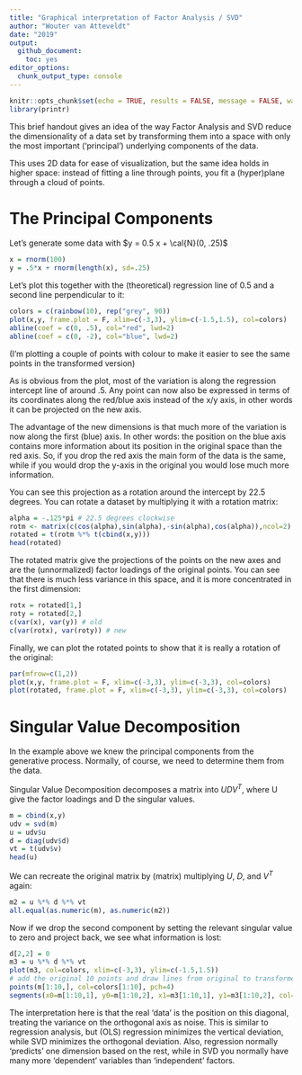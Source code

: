 ```yaml
---
title: "Graphical interpretation of Factor Analysis / SVD"
author: "Wouter van Atteveldt"
date: "2019"
output: 
  github_document:
    toc: yes
editor_options: 
  chunk_output_type: console
---
```



```r
knitr::opts_chunk$set(echo = TRUE, results = FALSE, message = FALSE, warning = FALSE,fig.path = "img/")
library(printr)
```


This brief handout gives an idea of the way Factor Analysis and SVD reduce the dimensionality of a data set
by transforming them into a space with only the most important ('principal') underlying components of the data.

This uses 2D data for ease of visualization, but the same idea holds in higher space: instead of fitting a line
through points, you fit a (hyper)plane through a cloud of points. 

# The Principal Components

Let's generate some data with $y = 0.5 x + \cal{N}(0, .25)$

```r
x = rnorm(100)
y = .5*x + rnorm(length(x), sd=.25)
```

Let's plot this together with the (theoretical) regression line of 0.5 and a second line perpendicular to it:

```r
colors = c(rainbow(10), rep("grey", 90))
plot(x,y, frame.plot = F, xlim=c(-3,3), ylim=c(-1.5,1.5), col=colors)
abline(coef = c(0, .5), col="red", lwd=2)
abline(coef = c(0, -2), col="blue", lwd=2)
```

(I'm plotting a couple of points with colour to make it easier to see the same points in the transformed version)

As is obvious from the plot, most of the variation is along the regression intercept line of around .5. 
Any point can now also be expressed in terms of its coordinates along the red/blue axis instead of the x/y axis,
in other words it can be projected on the new axis.

The advantage of the new dimensions is that much more of the variation is now along the first (blue) axis.
In other words: the position on the blue axis contains more information about its position in the original space than the red axis.
So, if you drop the red axis the main form of the data is the same, while if you would drop the y-axis in the original you would lose much more information. 

You can see this projection as a rotation around the intercept by 22.5 degrees. 
You can rotate a dataset by multiplying it with a rotation matrix:

```r
alpha = -.125*pi # 22.5 degrees clockwise
rotm <- matrix(c(cos(alpha),sin(alpha),-sin(alpha),cos(alpha)),ncol=2)
rotated = t(rotm %*% t(cbind(x,y)))
head(rotated)
```

The rotated matrix give the projections of the points on the new axes and are the (unnormalized) factor loadings of the original points.
You can see that there is much less variance in this space, and it is more concentrated in the first dimension:

```r
rotx = rotated[1,]
roty = rotated[2,]
c(var(x), var(y)) # old
c(var(rotx), var(roty)) # new
```

Finally, we can plot the rotated points to show that it is really a rotation of the original:

```r
par(mfrow=c(1,2))
plot(x,y, frame.plot = F, xlim=c(-3,3), ylim=c(-3,3), col=colors)
plot(rotated, frame.plot = F, xlim=c(-3,3), ylim=c(-3,3), col=colors)
```

# Singular Value Decomposition

In the example above we knew the principal components from the generative process.
Normally, of course, we need to determine them from the data.

Singular Value Decomposition  decomposes a matrix into $U D V^T$,
where U give the factor loadings and D the singular values. 

```r
m = cbind(x,y)
udv = svd(m)
u = udv$u
d = diag(udv$d)
vt = t(udv$v)
head(u)
```

We can recreate the original matrix by (matrix) multiplying $U$, $D$, and $V^T$ again:

```r
m2 = u %*% d %*% vt
all.equal(as.numeric(m), as.numeric(m2))
```

Now if we drop the second component by setting the relevant singular value to zero and project back, we see what information is lost:

```r
d[2,2] = 0
m3 = u %*% d %*% vt
plot(m3, col=colors, xlim=c(-3,3), ylim=c(-1.5,1.5))
# add the original 10 points and draw lines from original to transformed
points(m[1:10,], col=colors[1:10], pch=4)
segments(x0=m[1:10,1], y0=m[1:10,2], x1=m3[1:10,1], y1=m3[1:10,2], col=colors[1:10], lty = 2)
```

The interpretation here is that the real 'data' is the position on this diagonal, treating the variance on the orthogonal axis as noise. This is similar to regression analysis, but (OLS) regression minimizes the vertical deviation, while SVD minimizes the orthogonal deviation. Also, regression normally 'predicts' one dimension based on the rest, while in SVD you normally have many more 'dependent' variables than 'independent' factors. 
